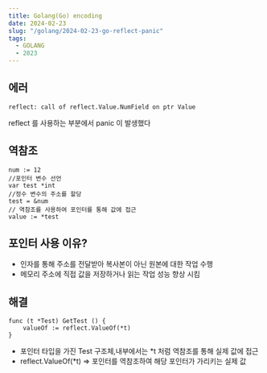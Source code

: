 ```yaml
---
title: Golang(Go) encoding
date: 2024-02-23
slug: "/golang/2024-02-23-go-reflect-panic"
tags:
  - GOLANG
  - 2023
---
```


##  에러
`reflect: call of reflect.Value.NumField on ptr Value`

reflect 를 사용하는 부분에서 panic 이 발생했다


## 역참조
```
num := 12
//포인터 변수 선언
var test *int
//정수 변수의 주소를 할당
test = &num
// 역참조를 사용하여 포인터를 통해 값에 접근
value := *test
```

## 포인터 사용 이유?
* 인자를 통해 주소를 전달받아 복사본이 아닌 원본에 대한 작업 수행
* 메모리 주소에 직접 값을 저장하거나 읽는 작업 성능 향상 시킴




## 해결
```
func (t *Test) GetTest () {
    valueOf := reflect.ValueOf(*t)
}
```
* 포인터 타입을 가진 Test 구조체,내부에서는  *t 처럼 역참조를 통해 실제 값에 접근
* reflect.ValueOf(*t) =>  포인터를 역참조하여 해당 포인터가 가리키는 실제 값